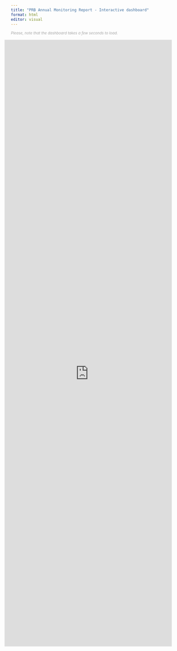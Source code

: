```yaml
---
title: "PRB Annual Monitoring Report - Interactive dashboard"
format: html
editor: visual
---
```


<style type="text/css">
.resp-container {
    position: relative;
    overflow: hidden;
    margin-left: -20px;
    padding-top: 380%;
    width: 105%;
}

.resp-iframe {
    position: absolute;
    top: 0;
    left: 0;
    width: 100%;
    height: 110%;
    border: 0;
}
</style>


<div class="container">

<small style="text-align: center; color: #A6A6A6">*Please, note that the dashboard takes a few seconds to load.*</small>

<div class="resp-container">

<iframe class="resp-iframe" src="https://app.powerbi.com/view?r=eyJrIjoiZGFkZDA2NWEtMmI4Ny00NmFkLTg2YTctNTA4MTJkOGQ1NWFmIiwidCI6Ijc2ZjMzYzIwLTU5NzktNDQwOC1hZGY3LThiM2M0YmU5NWU1MiIsImMiOjl9" frameborder="0" allowFullScreen="true"></iframe>

</div><!-- closes iframe container -->

</div><!-- closes container fluid-->